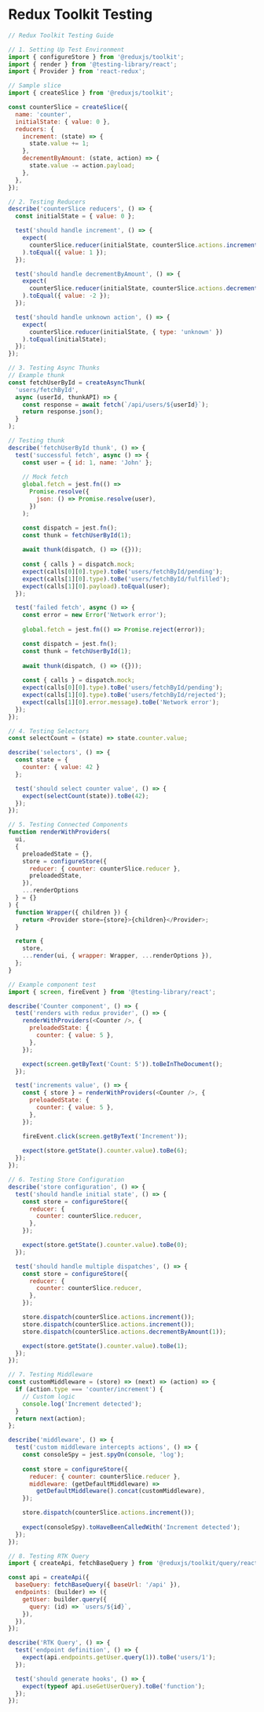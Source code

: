 # Redux Toolkit Testing

```JavaScript
// Redux Toolkit Testing Guide

// 1. Setting Up Test Environment
import { configureStore } from '@reduxjs/toolkit';
import { render } from '@testing-library/react';
import { Provider } from 'react-redux';

// Sample slice
import { createSlice } from '@reduxjs/toolkit';

const counterSlice = createSlice({
  name: 'counter',
  initialState: { value: 0 },
  reducers: {
    increment: (state) => {
      state.value += 1;
    },
    decrementByAmount: (state, action) => {
      state.value -= action.payload;
    },
  },
});

// 2. Testing Reducers
describe('counterSlice reducers', () => {
  const initialState = { value: 0 };

  test('should handle increment', () => {
    expect(
      counterSlice.reducer(initialState, counterSlice.actions.increment())
    ).toEqual({ value: 1 });
  });

  test('should handle decrementByAmount', () => {
    expect(
      counterSlice.reducer(initialState, counterSlice.actions.decrementByAmount(2))
    ).toEqual({ value: -2 });
  });

  test('should handle unknown action', () => {
    expect(
      counterSlice.reducer(initialState, { type: 'unknown' })
    ).toEqual(initialState);
  });
});

// 3. Testing Async Thunks
// Example thunk
const fetchUserById = createAsyncThunk(
  'users/fetchById',
  async (userId, thunkAPI) => {
    const response = await fetch(`/api/users/${userId}`);
    return response.json();
  }
);

// Testing thunk
describe('fetchUserById thunk', () => {
  test('successful fetch', async () => {
    const user = { id: 1, name: 'John' };
    
    // Mock fetch
    global.fetch = jest.fn(() =>
      Promise.resolve({
        json: () => Promise.resolve(user),
      })
    );

    const dispatch = jest.fn();
    const thunk = fetchUserById(1);
    
    await thunk(dispatch, () => ({}));
    
    const { calls } = dispatch.mock;
    expect(calls[0][0].type).toBe('users/fetchById/pending');
    expect(calls[1][0].type).toBe('users/fetchById/fulfilled');
    expect(calls[1][0].payload).toEqual(user);
  });

  test('failed fetch', async () => {
    const error = new Error('Network error');
    
    global.fetch = jest.fn(() => Promise.reject(error));

    const dispatch = jest.fn();
    const thunk = fetchUserById(1);
    
    await thunk(dispatch, () => ({}));
    
    const { calls } = dispatch.mock;
    expect(calls[0][0].type).toBe('users/fetchById/pending');
    expect(calls[1][0].type).toBe('users/fetchById/rejected');
    expect(calls[1][0].error.message).toBe('Network error');
  });
});

// 4. Testing Selectors
const selectCount = (state) => state.counter.value;

describe('selectors', () => {
  const state = {
    counter: { value: 42 }
  };

  test('should select counter value', () => {
    expect(selectCount(state)).toBe(42);
  });
});

// 5. Testing Connected Components
function renderWithProviders(
  ui,
  {
    preloadedState = {},
    store = configureStore({
      reducer: { counter: counterSlice.reducer },
      preloadedState,
    }),
    ...renderOptions
  } = {}
) {
  function Wrapper({ children }) {
    return <Provider store={store}>{children}</Provider>;
  }

  return {
    store,
    ...render(ui, { wrapper: Wrapper, ...renderOptions }),
  };
}

// Example component test
import { screen, fireEvent } from '@testing-library/react';

describe('Counter component', () => {
  test('renders with redux provider', () => {
    renderWithProviders(<Counter />, {
      preloadedState: {
        counter: { value: 5 },
      },
    });

    expect(screen.getByText('Count: 5')).toBeInTheDocument();
  });

  test('increments value', () => {
    const { store } = renderWithProviders(<Counter />, {
      preloadedState: {
        counter: { value: 5 },
      },
    });

    fireEvent.click(screen.getByText('Increment'));
    
    expect(store.getState().counter.value).toBe(6);
  });
});

// 6. Testing Store Configuration
describe('store configuration', () => {
  test('should handle initial state', () => {
    const store = configureStore({
      reducer: {
        counter: counterSlice.reducer,
      },
    });

    expect(store.getState().counter.value).toBe(0);
  });

  test('should handle multiple dispatches', () => {
    const store = configureStore({
      reducer: {
        counter: counterSlice.reducer,
      },
    });

    store.dispatch(counterSlice.actions.increment());
    store.dispatch(counterSlice.actions.increment());
    store.dispatch(counterSlice.actions.decrementByAmount(1));

    expect(store.getState().counter.value).toBe(1);
  });
});

// 7. Testing Middleware
const customMiddleware = (store) => (next) => (action) => {
  if (action.type === 'counter/increment') {
    // Custom logic
    console.log('Increment detected');
  }
  return next(action);
};

describe('middleware', () => {
  test('custom middleware intercepts actions', () => {
    const consoleSpy = jest.spyOn(console, 'log');
    
    const store = configureStore({
      reducer: { counter: counterSlice.reducer },
      middleware: (getDefaultMiddleware) =>
        getDefaultMiddleware().concat(customMiddleware),
    });

    store.dispatch(counterSlice.actions.increment());
    
    expect(consoleSpy).toHaveBeenCalledWith('Increment detected');
  });
});

// 8. Testing RTK Query
import { createApi, fetchBaseQuery } from '@reduxjs/toolkit/query/react';

const api = createApi({
  baseQuery: fetchBaseQuery({ baseUrl: '/api' }),
  endpoints: (builder) => ({
    getUser: builder.query({
      query: (id) => `users/${id}`,
    }),
  }),
});

describe('RTK Query', () => {
  test('endpoint definition', () => {
    expect(api.endpoints.getUser.query(1)).toBe('users/1');
  });

  test('should generate hooks', () => {
    expect(typeof api.useGetUserQuery).toBe('function');
  });
});
```